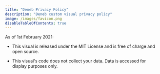 ```yaml
---
title: "Deneb Privacy Policy"
description: "Deneb custom visual privacy policy"
image: /images/favicon.png
disableTableOfContents: true
---
```



As of 1st February 2021:

-   This visual is released under the <OutboundLink href="https://en.wikipedia.org/wiki/MIT_License" target="_blank">MIT License</OutboundLink> and is free of charge and <OutboundLink href="https://github.com/dm-p/powerbi-visuals-html-content" target="_blank">open source</OutboundLink>.

-   This visual's code does not collect your data. Data is accessed for display purposes only.
